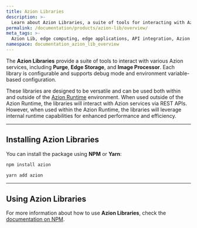 ```yaml
---
title: Azion Libraries
description: >-
  Learn about Azion Libraries, a suite of tools for interacting with Azion services, products, and utilities.
permalink: /documentation/products/azion-lib/overview/
meta_tags: >-
  Azion Lib, edge computing, edge applications, API integration, Azion products
namespace: documentation_azion_lib_overview
---
```



The **Azion Libraries** provide a suite of tools to interact with various Azion services, including **Purge**, **Edge Storage**, and **Image Processor**. Each library is configurable and supports debug mode and environment variable-based configuration.

These libraries are designed to be versatile and can be used both within and outside of the [Azion Runtime](/en/documentation/products/azion-edge-runtime/) environment. When used outside of the Azion Runtime, the libraries will interact with Azion services via REST APIs. However, when used within the Azion Runtime, the libraries will leverage internal runtime capabilities for enhanced performance and efficiency.

---

## Installing Azion Libraries

You can install the package using **NPM** or **Yarn**:

```bash
npm install azion
```

```bash
yarn add azion
```

---

## Using Azion Libraries

For more information about how to use **Azion Libraries**, check the [documentation on NPM](https://www.npmjs.com/package/azion).

<LinkButton link="/en/documentation/products/azion-lib/client" label="Go to Azion Libraries `Client`" severity="secondary" target="_blank" />
<LinkButton link="/en/documentation/products/azion-lib/config" label="Go to Azion Libraries `Config`" severity="secondary" target="_blank" />
